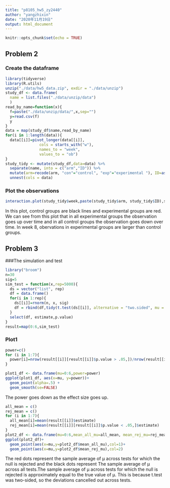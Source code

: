 ---
title: "p8105_hw5_zy2440"
author: "yangzhixin"
date: "2020年11月19日"
output: html_document
---

```{r setup, warnings=FALSE}
knitr::opts_chunk$set(echo = TRUE)

```

## Problem 2
### Create the dataframe
```{r 2data}
library(tidyverse)
library(R.utils)
unzip("./data/hw5_data.zip", exdir = "./data/unzip")
study_df <- data.frame(
  name = list.files("./data/unzip/data")
  )
read_by_name=function(x){
  f=paste("./data/unzip/data/",x,sep="")
  y=read.csv(f)
  y
}
data = map(study_df$name,read_by_name)
for(i in 1:length(data)){
  data[[i]]=pivot_longer(data[[i]],
               cols = starts_with("w"),
               names_to = "week",
               values_to = "ob")
}
study_tidy <- mutate(study_df,data=data) %>%
  separate(name, into = c("arm","ID")) %>%
  mutate(arm=recode(arm, "con"="control", "exp"="experimental "), ID=as.numeric(ID)) %>%
  unnest(cols = data)
```

### Plot the observations
```{r 2plot}
interaction.plot(study_tidy$week,paste(study_tidy$arm, study_tidy$ID),study_tidy$ob, col = c(rep(1,10),rep(2,10)),xlab = "Week",ylab = "Observation",legend = F)
```

In this plot, control groups are black lines and experimental groups are red. We can see from this plot that in all experimental groups the observation goes up over time and in all control groups the observation goes down over time. In week 8, obervations in experimental groups are larger than control groups.

## Problem 3
###The simulation and test
```{r 3test}
library("broom")
n=30
sig=5
sim_test = function(x,rep=5000){
  ds = vector("list", rep)
  df = data.frame()
  for(i in 1:rep){
    ds[[i]]=rnorm(n, x, sig)
    df = rbind(df,tidy(t.test(ds[[i]], alternative = "two.sided", mu = 0)))
  }
  select(df, estimate,p.value)
}
result=map(0:6,sim_test)
```

### Plot1
```{r 3plot1}
power=c()
for (i in 1:7){
  power[i]=nrow(result[[i]][result[[i]]$p.value > .05,])/nrow(result[[i]])
}

plot1_df <- data.frame(mu=0:6,power=power)
ggplot(plot1_df, aes(x=mu, y=power))+
  geom_point(alpha=.5) +
  geom_smooth(se=FALSE)
```

The power goes down as the effect size goes up.

```{r 3plot2}
all_mean = c()
rej_mean = c()
for (i in 1:7){
  all_mean[i]=mean(result[[i]]$estimate)
  rej_mean[i]=mean(result[[i]][result[[i]]$p.value < .05,]$estimate)
}
plot2_df <- data.frame(mu=0:6,mean_all_mu=all_mean, mean_rej_mu=rej_mean)
ggplot(plot2_df)+
  geom_point(aes(x=mu,y=plot2_df$mean_all_mu),col=1)+
  geom_point(aes(x=mu,y=plot2_df$mean_rej_mu),col=2)
```

The red dots represent the sample average of μ across tests for which the null is rejected and the black dots represent The sample average of μ across all tests.The sample average of μ across tests for which the null is rejected is approximately equal to the true value of μ. This is because t.test was two-sided, so the deviations cancelled out across tests.